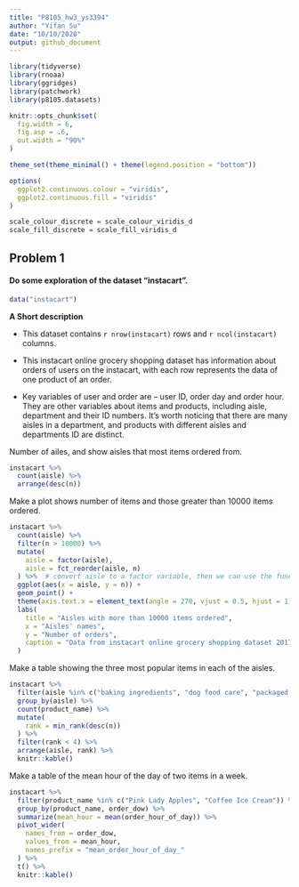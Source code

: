 ```yaml
---
title: "P8105_hw3_ys3394"
author: "Yifan Su"
date: "10/10/2020"
output: github_document
---
```


```r
library(tidyverse)
library(rnoaa)
library(ggridges)
library(patchwork) 
library(p8105.datasets)

knitr::opts_chunk$set(
  fig.width = 6,
  fig.asp = .6,
  out.width = "90%"
)

theme_set(theme_minimal() + theme(legend.position = "bottom"))

options(
  ggplot2.continuous.colour = "viridis",
  ggplot2.continuous.fill = "viridis"
)

scale_colour_discrete = scale_colour_viridis_d
scale_fill_discrete = scale_fill_viridis_d
```

## Problem 1

#### Do some exploration of the dataset "instacart".

```r
data("instacart")
```

**A Short description**

* This dataset contains `r nrow(instacart)` rows and `r ncol(instacart)` columns. 

* This instacart online grocery shopping dataset has information about orders of users on the instacart, with each row represents the data of one product of an order. 

* Key variables of user and order are -- user ID, order day and order hour. They are other variables about items and products, including aisle, department and their ID numbers. It's worth noticing that there are many aisles in a department, and products with different aisles and departments ID are distinct.

Number of ailes, and show aisles that most items ordered from.

```r
instacart %>% 
  count(aisle) %>% 
  arrange(desc(n))
```

Make a plot shows number of items and those greater than 10000 items ordered.

```r
instacart %>% 
  count(aisle) %>%
  filter(n > 10000) %>% 
  mutate(
    aisle = factor(aisle),
    aisle = fct_reorder(aisle, n)
  ) %>%  # convert aisle to a factor variable, then we can use the function fct_reorder to adjust order.
  ggplot(aes(x = aisle, y = n)) +
  geom_point() +
  theme(axis.text.x = element_text(angle = 270, vjust = 0.5, hjust = 1)) +
  labs(
    title = "Aisles with more than 10000 items ordered",
    x = "Aisles' names",
    y = "Number of orders",
    caption = "Data from instacart online grocery shopping dataset 2017"
  )
```

Make a table showing the three most popular items in each of the aisles.

```r
instacart %>% 
  filter(aisle %in% c("baking ingredients", "dog food care", "packaged vegetables fruits")) %>% 
  group_by(aisle) %>% 
  count(product_name) %>% 
  mutate(
    rank = min_rank(desc(n))
  ) %>% 
  filter(rank < 4) %>% 
  arrange(aisle, rank) %>% 
  knitr::kable()
```

Make a table of the mean hour of the day of two items in a week.

```r
instacart %>% 
  filter(product_name %in% c("Pink Lady Apples", "Coffee Ice Cream")) %>% 
  group_by(product_name, order_dow) %>% 
  summarize(mean_hour = mean(order_hour_of_day)) %>% 
  pivot_wider(
    names_from = order_dow,
    values_from = mean_hour,
    names_prefix = "mean_order_hour_of_day_"
  ) %>% 
  t() %>% 
  knitr::kable()
```

